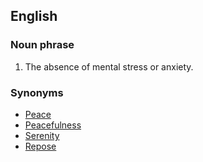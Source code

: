 ==English==
===Noun phrase===
#The absence of mental stress or anxiety.
===Synonyms===
*[[Peace]]
*[[Peacefulness]]
*[[Serenity]]
*[[Repose]]